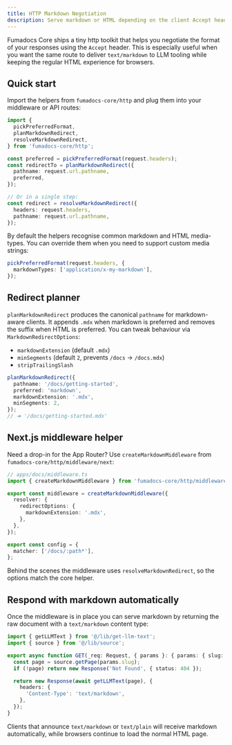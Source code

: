 ```yaml
---
title: HTTP Markdown Negotiation
description: Serve markdown or HTML depending on the client Accept header.
---
```


Fumadocs Core ships a tiny http toolkit that helps you negotiate the format of
your responses using the `Accept` header. This is especially useful when you
want the same route to deliver `text/markdown` to LLM tooling while keeping the
regular HTML experience for browsers.

## Quick start

Import the helpers from `fumadocs-core/http` and plug them into your middleware
or API routes:

```ts twoslash
import {
  pickPreferredFormat,
  planMarkdownRedirect,
  resolveMarkdownRedirect,
} from 'fumadocs-core/http';

const preferred = pickPreferredFormat(request.headers);
const redirectTo = planMarkdownRedirect({
  pathname: request.url.pathname,
  preferred,
});

// Or in a single step:
const redirect = resolveMarkdownRedirect({
  headers: request.headers,
  pathname: request.url.pathname,
});
```

By default the helpers recognise common markdown and HTML media-types. You can
override them when you need to support custom media strings:

```ts
pickPreferredFormat(request.headers, {
  markdownTypes: ['application/x-my-markdown'],
});
```

## Redirect planner

`planMarkdownRedirect` produces the canonical `pathname` for markdown-aware
clients. It appends `.mdx` when markdown is preferred and removes the suffix
when HTML is preferred. You can tweak behaviour via `MarkdownRedirectOptions`:

- `markdownExtension` (default `.mdx`)
- `minSegments` (default `2`, prevents `/docs` → `/docs.mdx`)
- `stripTrailingSlash`

```ts
planMarkdownRedirect({
  pathname: '/docs/getting-started',
  preferred: 'markdown',
  markdownExtension: '.mdx',
  minSegments: 2,
});
// ➜ '/docs/getting-started.mdx'
```

## Next.js middleware helper

Need a drop-in for the App Router? Use `createMarkdownMiddleware` from
`fumadocs-core/http/middleware/next`:

```ts
// apps/docs/middleware.ts
import { createMarkdownMiddleware } from 'fumadocs-core/http/middleware/next';

export const middleware = createMarkdownMiddleware({
  resolver: {
    redirectOptions: {
      markdownExtension: '.mdx',
    },
  },
});

export const config = {
  matcher: ['/docs/:path*'],
};
```

Behind the scenes the middleware uses `resolveMarkdownRedirect`, so the options
match the core helper.

## Respond with markdown automatically

Once the middleware is in place you can serve markdown by returning the raw
document with a `text/markdown` content type:

```ts
import { getLLMText } from '@/lib/get-llm-text';
import { source } from '@/lib/source';

export async function GET(_req: Request, { params }: { params: { slug: string[] } }) {
  const page = source.getPage(params.slug);
  if (!page) return new Response('Not Found', { status: 404 });

  return new Response(await getLLMText(page), {
    headers: {
      'Content-Type': 'text/markdown',
    },
  });
}
```

Clients that announce `text/markdown` or `text/plain` will receive markdown
automatically, while browsers continue to load the normal HTML page.

